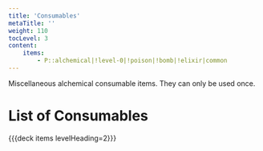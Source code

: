 ```yaml
---
title: 'Consumables'
metaTitle: ''
weight: 110
tocLevel: 3
content:
    items:
        - P::alchemical|!level-0|!poison|!bomb|!elixir|common
---
```


Miscellaneous alchemical consumable items. They can only be used once.

# List of Consumables

{{{deck items levelHeading=2}}}

